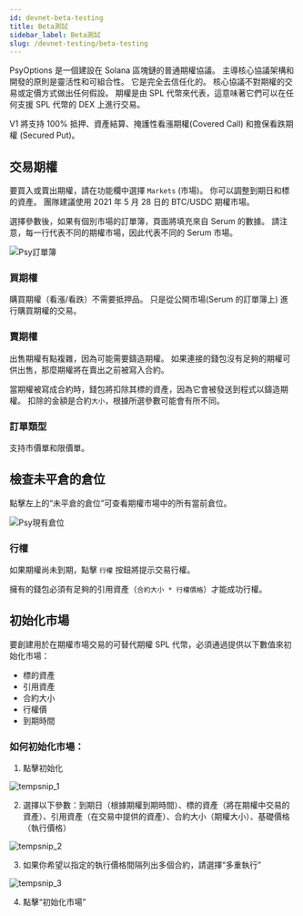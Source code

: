```yaml
---
id: devnet-beta-testing
title: Beta測試
sidebar_label: Beta測試
slug: /devnet-testing/beta-testing
---
```


PsyOptions 是一個建設在 Solana 區塊鏈的普通期權協議。 主導核心協議架構和開發的原則是靈活性和可組合性。 它是完全去信任化的。 核心協議不對期權的交易或定價方式做出任何假設。 期權是由 SPL 代幣來代表，這意味著它們可以在任何支援 SPL 代幣的 DEX 上進行交易。

V1 將支持 100% 抵押、資產結算、掩護性看漲期權(Covered Call) 和擔保看跌期權 (Secured Put)。

## 交易期權

要買入或賣出期權，請在功能欄中選擇 `Markets` (市場)。 你可以調整到期日和標的資產。 團隊建議使用 2021 年 5 月 28 日的 BTC/USDC 期權市場。

選擇參數後，如果有個別市場的訂單簿，頁面將填充來自 Serum 的數據。 請注意，每一行代表不同的期權市場，因此代表不同的 Serum 市場。

![Psy訂單簿](/img/beta-testing/PsyOrderbook.png)

### 買期權

購買期權（看漲/看跌）不需要抵押品。 只是從公開市場(Serum 的訂單簿上) 進行購買期權的交易。

### 賣期權

出售期權有點複雜，因為可能需要鑄造期權。 如果連接的錢包沒有足夠的期權可供出售，那麼期權將在賣出之前被寫入合約。

當期權被寫成合約時，錢包將扣除其標的資產，因為它會被發送到程式以鑄造期權。 扣除的金額是合約`大小`，根據所選參數可能會有所不同。

### 訂單類型

支持市價單和限價單。

## 檢查未平倉的倉位

點擊左上的“未平倉的倉位”可查看期權市場中的所有當前倉位。

![Psy現有倉位](/img/beta-testing/PsyOpenPositions.png)

### 行權

如果期權尚未到期，點擊 `行權` 按鈕將提示交易行權。

擁有的錢包必須有足夠的引用資產（`合約大小 * 行權價格`）才能成功行權。

## 初始化市場

要創建用於在期權市場交易的可替代期權 SPL 代幣，必須通過提供以下數值來初始化市場：

- 標的資產
- 引用資產
- 合約大小
- 行權價
- 到期時間

### 如何初始化市場：

1. 點擊初始化

![tempsnip_1](/img/beta-testing/tempsnip_1.png)

2. 選擇以下參數：到期日（根據期權到期時間）、標的資產（將在期權中交易的資產）、引用資產（在交易中提供的資產）、合約大小（期權大小）、基礎價格（執行價格）

![tempsnip_2](/img/beta-testing/tempsnip_2.png)

3. 如果你希望以指定的執行價格間隔列出多個合約，請選擇“多重執行”

![tempsnip_3](/img/beta-testing/tempsnip_3.png)

4. 點擊“初始化市場”
